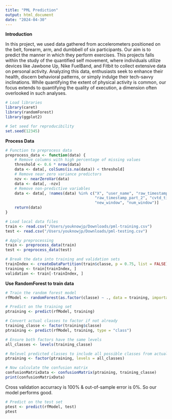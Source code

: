```yaml
---
title: "PML Prediction"
output: html_document
date: "2024-04-30"
---
```

**Introduction**

In this project, we used data gathered from accelerometers positioned on the belt, forearm, arm, and dumbbell of six participants. Our aim is to predict the manner in which they perform exercises. This projects falls within the study of the quantified self movement, where individuals utilize devices like Jawbone Up, Nike FuelBand, and Fitbit to collect extensive data on personal activity. Analyzing this data, enthusiasts seek to enhance their health, discern behavioral patterns, or simply indulge their tech-savvy inclinations. While quantifying the extent of physical activity is common, our focus extends to quantifying the quality of execution, a dimension often overlooked in such analyses.

```r
# Load libraries
library(caret)
library(randomForest)
library(ggplot2)

# Set seed for reproducibility
set.seed(12345)
```

**Process Data**

```r
# Function to preprocess data
preprocess_data <- function(data) {
    # Remove columns with high percentage of missing values
    threshold <- 0.6 * nrow(data)
    data <- data[, colSums(is.na(data)) < threshold]
    # Remove near zero variance predictors
    nzv <- nearZeroVar(data)
    data <- data[, -nzv]
    # Remove non-predictive variables
    data <- data[, !names(data) %in% c("X", "user_name", "raw_timestamp_part_1",
                                       "raw_timestamp_part_2", "cvtd_timestamp",
                                       "new_window", "num_window")]
    return(data)
}

# Load local data files
train <- read.csv("/Users/youknowjp/Downloads/pml-training.csv")
test <- read.csv("/Users/youknowjp/Downloads/pml-testing.csv")

# Apply preprocessing
train <- preprocess_data(train)
test <- preprocess_data(test)
```

```r
# Break the data into training and validation sets
trainIndex <- createDataPartition(train$classe, p = 0.75, list = FALSE)
training <- train[trainIndex, ]
validation <- train[-trainIndex, ]
```

**Use RandomForest to train data**

```r
# Train the random forest model
rfModel <- randomForest(as.factor(classe) ~ ., data = training, importance = TRUE, ntree = 50)

# Predict on the training set
ptraining <- predict(rfModel, training)

# Convert actual classes to factor if not already
training_classe <- factor(training$classe)
ptraining <- predict(rfModel, training, type = "class")  

# Ensure both factors have the same levels
all_classes <- levels(training_classe)

# Relevel predicted classes to include all possible classes from actual data
ptraining <- factor(ptraining, levels = all_classes)

# Now calculate the confusion matrix
confusionMatrixData <- confusionMatrix(ptraining, training_classe)
print(confusionMatrixData)

```

Cross validation accurracy is 100% & out-of-sample error is 0%. So our model performs good.

```r
# Predict on the test set
ptest <- predict(rfModel, test)
ptest
```
